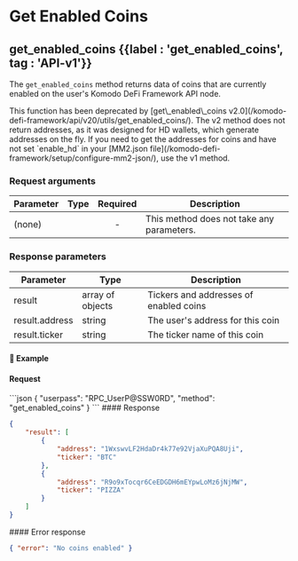 
# Get Enabled Coins

## get\_enabled\_coins {{label : 'get_enabled_coins', tag : 'API-v1'}}

The `get_enabled_coins` method returns data of coins that are currently enabled on the user's Komodo DeFi Framework API node.

<Note type="warning">
  This function has been deprecated by [get\_enabled\_coins v2.0](/komodo-defi-framework/api/v20/utils/get_enabled_coins/). The v2 method does not return addresses, as it was designed for HD wallets, which generate addresses on the fly.
  If you need to get the addresses for coins and have not set `enable_hd` in your [MM2.json file](/komodo-defi-framework/setup/configure-mm2-json/), use the v1 method.
</Note>

### Request arguments

| Parameter | Type | Required | Description                               |
| --------- | ---- | :------: | ----------------------------------------- |
| (none)    |      |     -    | This method does not take any parameters. |

### Response parameters

| Parameter      | Type             | Description                            |
| -------------- | ---------------- | -------------------------------------- |
| result         | array of objects | Tickers and addresses of enabled coins |
| result.address | string           | The user's address for this coin       |
| result.ticker  | string           | The ticker name of this coin           |

#### 📌 Example

#### Request

<CodeGroup title="get_enabled_coins" tag="POST" label="get_enabled_coins" mm2MethodDecorate="true">
  ```json
  {
    "userpass": "RPC_UserP@SSW0RD",
    "method": "get_enabled_coins"
  }
  ```
</CodeGroup>

<CollapsibleSection expandedText="Hide Response" collapsedText="Show Response">
  #### Response

  ```json
  {
      "result": [
          {
              "address": "1WxswvLF2HdaDr4k77e92VjaXuPQA8Uji",
              "ticker": "BTC"
          },
          {
              "address": "R9o9xTocqr6CeEDGDH6mEYpwLoMz6jNjMW",
              "ticker": "PIZZA"
          }
      ]
  }
  ```
</CollapsibleSection>

<CollapsibleSection expandedText="Hide Error Response" collapsedText="Show Error Response">
  #### Error response

  ```json
  { "error": "No coins enabled" }
  ```
</CollapsibleSection>
